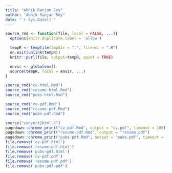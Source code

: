 ```yaml
---
title: "Abhik Ranjan Roy"
author: "Abhik Ranjan Roy"
date: "`r Sys.Date()`"
---
```


```r
source_rmd <- function(file, local = FALSE, ...){
  options(knitr.duplicate.label = 'allow')

  tempR <- tempfile(tmpdir = ".", fileext = ".R")
  on.exit(unlink(tempR))
  knitr::purl(file, output=tempR, quiet = TRUE)

  envir <- globalenv()
  source(tempR, local = envir, ...)
}
```

```r
source_rmd("cv-html.Rmd")
source_rmd("resume-html.Rmd")
source_rmd("pubs-html.Rmd")
```

```r
source_rmd("cv-pdf.Rmd")
source_rmd("resume-pdf.Rmd")
source_rmd("pubs-pdf.Rmd")
```

```r
source("convert2html.R")
pagedown::chrome_print("cv-pdf.Rmd", output = "cv.pdf", timeout = 100)
pagedown::chrome_print("resume-pdf.Rmd", output = "resume.pdf")
pagedown::chrome_print("pubs-pdf.Rmd", output = "pubs.pdf", timeout = 100)
file.remove('cv-pdf.html')
file.remove('resume-pdf.html')
file.remove('pubs-pdf.html')
file.remove('cv-pdf.pdf')
file.remove('resume-pdf.pdf')
file.remove('pubs-pdf.pdf')
```
